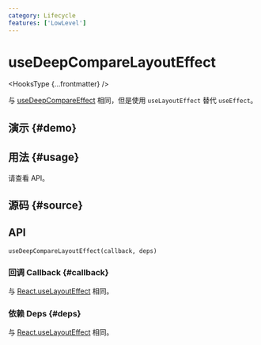 ```yaml
---
category: Lifecycle
features: ['LowLevel']
---
```


# useDeepCompareLayoutEffect


<HooksType {...frontmatter} />

与 [useDeepCompareEffect](/reference/use-deep-compare-effect) 相同，但是使用 `useLayoutEffect` 替代 `useEffect`。

## 演示 \{#demo}


<App />

## 用法 \{#usage}

请查看 API。

## 源码 \{#source}


<Source />

## API

```tsx
useDeepCompareLayoutEffect(callback, deps)
```

### 回调 Callback \{#callback}

与 [React.useLayoutEffect](https://react.dev/reference/react/useLayoutEffect) 相同。

### 依赖 Deps \{#deps}

与 [React.useLayoutEffect](https://react.dev/reference/react/useLayoutEffect) 相同。
